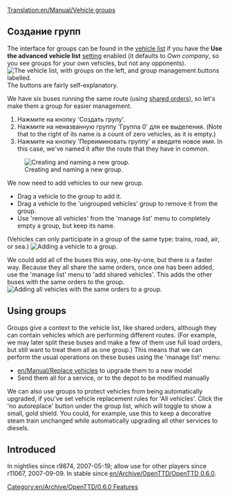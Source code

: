 [[Translation:en/Manual/Vehicle groups]]
{{ru/Перевод|en/Manual/Vehicle groups|0}}


{{ru/Manual/Tutorial/Учебник}}

== Создание групп ==
{{en/Note|A vehicle may only be in a single group at any one time}}
The interface for groups can be found in the [[en/Manual/Vehicle lists|vehicle list]] if you have the '''Use the advanced vehicle list''' [[en/Archive/Manual/Settings/Advanced Settings|setting]] enabled (it defaults to ''Own company'', so you see groups for your own vehicles, but not any opponents).
[[File:en/Manual/Groups-ungrouped.png|none|frame|The vehicle list, with groups on the left, and group management buttons labelled.]]
The buttons are fairly self-explanatory.

We have six buses running the same route (using [[en/Manual/Orders#shared-orders-2|shared orders]]), so let's make them a group for easier management.
# Нажмите на кнопку 'Создать групу'.
# Нажмите на неназванную группу 'Группа 0' для ее выделения. (Note that to the right of its name is a count of zero vehicles, as it is empty.)
# Нажмите на кнопку 'Переиминовать группу' и введите новое имя. In this case, we've named it after the route that they have in common.
[[File:en/Manual/Groups-newname.png|center|frame|Creating and naming a new group.]]

We now need to add vehicles to our new group.
* Drag a vehicle to the group to add it.
* Drag a vehicle to the 'ungrouped vehicles' group to remove it from the group.
* Use 'remove all vehicles' from the 'manage list' menu to completely empty a group, but keep its name.
(Vehicles can only participate in a group of the same type: trains, road, air, or sea.)
[[File:en/Manual/Groups-dragbus.png|center|frame|Adding a vehicle to a group.]]

We could add all of the buses this way, one-by-one, but there is a faster way.
Because they all share the same orders, once one has been added, use the 'manage list' menu to 'add shared vehicles'.
This adds the other buses with the same orders to the group.
[[File:en/Manual/Groups-addshared.png|center|frame|Adding all vehicles with the same orders to a group.]]

== Using groups ==
Groups give a context to the vehicle list, like shared orders, although they can contain vehicles which are performing different routes.
(For example, we may later split these buses and make a few of them use full load orders, but still want to treat them all as one group.)
This means that we can perform the usual operations on these buses using the 'manage list' menu:
* [[en/Manual/Replace vehicles]] to upgrade them to a new model
* Send them all for a service, or to the depot to be modified manually

We can also use groups to protect vehicles from being automatically upgraded, if you've set vehicle replacement rules for 'All vehicles'.
Click the 'no autoreplace' button under the group list, which will toggle to show a small, gold shield.
You could, for example, use this to keep a decorative steam train unchanged while automatically upgrading all other services to diesels.

== Introduced ==
In nightlies since r9874, 2007-05-19; allow use for other players since r11067, 2007-09-09. In stable since [[en/Archive/OpenTTD/OpenTTD 0.6.0]].

[[Category:en/Archive/OpenTTD/0.6.0 Features]]